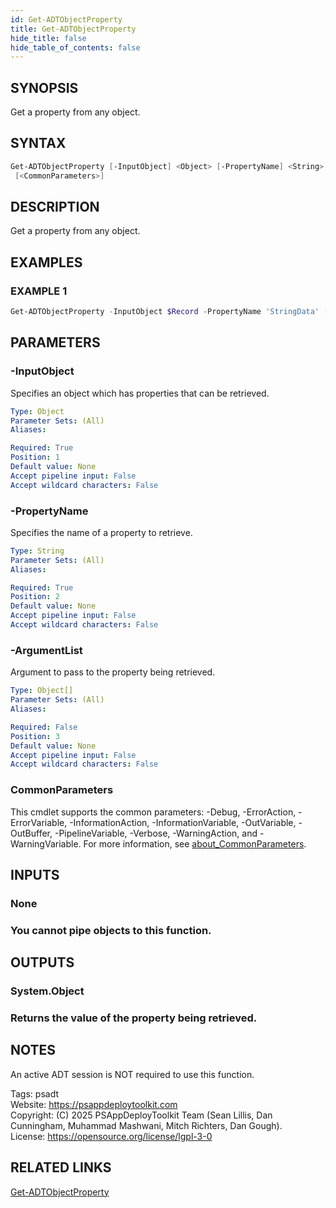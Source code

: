 ```yaml
---
id: Get-ADTObjectProperty
title: Get-ADTObjectProperty
hide_title: false
hide_table_of_contents: false
---
```


## SYNOPSIS

Get a property from any object.

## SYNTAX

```powershell
Get-ADTObjectProperty [-InputObject] <Object> [-PropertyName] <String> [[-ArgumentList] <Object[]>]
 [<CommonParameters>]
```

## DESCRIPTION

Get a property from any object.

## EXAMPLES

### EXAMPLE 1

```powershell
Get-ADTObjectProperty -InputObject $Record -PropertyName 'StringData' -ArgumentList @(1)
```

## PARAMETERS

### -InputObject

Specifies an object which has properties that can be retrieved.

```yaml
Type: Object
Parameter Sets: (All)
Aliases:

Required: True
Position: 1
Default value: None
Accept pipeline input: False
Accept wildcard characters: False
```

### -PropertyName

Specifies the name of a property to retrieve.

```yaml
Type: String
Parameter Sets: (All)
Aliases:

Required: True
Position: 2
Default value: None
Accept pipeline input: False
Accept wildcard characters: False
```

### -ArgumentList

Argument to pass to the property being retrieved.

```yaml
Type: Object[]
Parameter Sets: (All)
Aliases:

Required: False
Position: 3
Default value: None
Accept pipeline input: False
Accept wildcard characters: False
```

### CommonParameters

This cmdlet supports the common parameters: -Debug, -ErrorAction, -ErrorVariable, -InformationAction, -InformationVariable, -OutVariable, -OutBuffer, -PipelineVariable, -Verbose, -WarningAction, and -WarningVariable. For more information, see [about_CommonParameters](http://go.microsoft.com/fwlink/?LinkID=113216).

## INPUTS

### None

### You cannot pipe objects to this function.
## OUTPUTS

### System.Object

### Returns the value of the property being retrieved.
## NOTES
An active ADT session is NOT required to use this function.

Tags: psadt<br />
Website: https://psappdeploytoolkit.com<br />
Copyright: (C) 2025 PSAppDeployToolkit Team (Sean Lillis, Dan Cunningham, Muhammad Mashwani, Mitch Richters, Dan Gough).<br />
License: https://opensource.org/license/lgpl-3-0

## RELATED LINKS

[Get-ADTObjectProperty](./Get-ADTObjectProperty.mdx)
